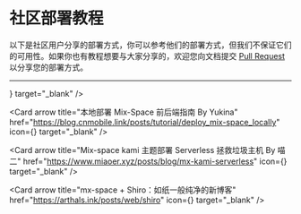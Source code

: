 # 社区部署教程

以下是社区用户分享的部署方式，你可以参考他们的部署方式，但我们不保证它们的可用性。如果你也有教程想要与大家分享的，欢迎您向文档提交 [Pull Request](https://github.com/mx-space/docs/pulls) 以分享您的部署方式。

---


<Cards num={3}>
<Card arrow title="BiliBili 教程 By 喵二" href="https://www.bilibili.com/video/BV14N4y137ZW/" icon={<RiBilibiliFill />} target="_blank" />

<Card arrow title="本地部署 Mix-Space 前后端指南 By Yukina" href="https://blog.cnmobile.link/posts/tutorial/deploy_mix-space_locally" icon={<UilFileAlt />} target="_blank" />

<Card arrow title="Mix-space kami 主题部署 Serverless 拯救垃圾主机 By 喵二" href="https://www.miaoer.xyz/posts/blog/mx-kami-serverless" icon={<UilFileAlt />} target="_blank" />

<Card arrow title="mx-space + Shiro：如纸一般纯净的新博客" href="https://arthals.ink/posts/web/shiro" icon={<UilFileAlt />} target="_blank" />
</Cards>
